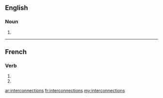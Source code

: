 ==English==

===Noun===
{{head|en}}

# {{plural of|interconnection}}

----

==French==

===Verb===
{{fr-verb-form}}

# {{conjugation of|interconnecter||1|p|imperf|ind|lang=fr}}
# {{conjugation of|interconnecter||1|p|pres|sub|lang=fr}}

[[ar:interconnections]]
[[fr:interconnections]]
[[my:interconnections]]